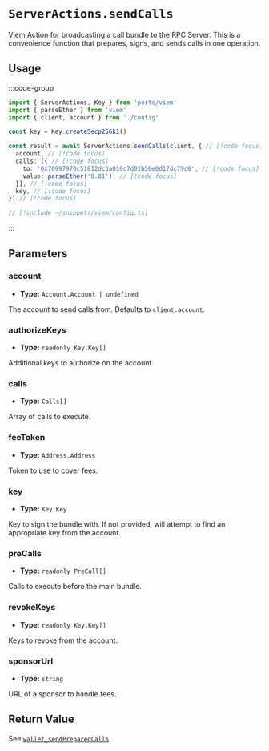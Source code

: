# `ServerActions.sendCalls`

Viem Action for broadcasting a call bundle to the RPC Server. This is a convenience function that prepares, signs, and sends calls in one operation.

## Usage

:::code-group

```ts twoslash [example.ts]
import { ServerActions, Key } from 'porto/viem'
import { parseEther } from 'viem'
import { client, account } from './config'

const key = Key.createSecp256k1()

const result = await ServerActions.sendCalls(client, { // [!code focus]
  account, // [!code focus]
  calls: [{ // [!code focus]
    to: '0x70997970c51812dc3a010c7d01b50e0d17dc79c8', // [!code focus]
    value: parseEther('0.01'), // [!code focus]
  }], // [!code focus]
  key, // [!code focus]
}) // [!code focus]
```

```ts twoslash [config.ts] filename="config.ts"
// [!include ~/snippets/viem/config.ts]
```

:::

## Parameters

### account

- **Type:** `Account.Account | undefined`

The account to send calls from. Defaults to `client.account`.

### authorizeKeys

- **Type:** `readonly Key.Key[]`

Additional keys to authorize on the account.

### calls

- **Type:** `Calls[]`

Array of calls to execute.

### feeToken

- **Type:** `Address.Address`

Token to use to cover fees.

### key

- **Type:** `Key.Key`

Key to sign the bundle with. If not provided, will attempt to find an appropriate key from the account.

### preCalls

- **Type:** `readonly PreCall[]`

Calls to execute before the main bundle.

### revokeKeys

- **Type:** `readonly Key.Key[]`

Keys to revoke from the account.

### sponsorUrl

- **Type:** `string`

URL of a sponsor to handle fees.

## Return Value

See [`wallet_sendPreparedCalls`](/rpc-server/wallet_sendPreparedCalls#response).
